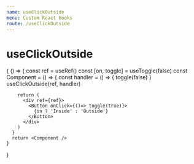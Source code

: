 ```yaml
---
name: useClickOutside
menu: Custom React Hooks
route: /useClickOutside
---
```



# useClickOutside

<Playground>
  {
    () => {
      const ref = useRef()
      const [on, toggle] = useToggle(false)
      const Component = () => {
        const handler = () => {
          toggle(false)
        }
        useClickOutside(ref, handler)

        return (
          <div ref={ref}>
            <Button onClick={()=> toggle(true)}>
              {on ? 'Inside' : 'Outside'}
            </Button>
          </div>
        )
      }
      return <Component />
    }

}

</Playground>
